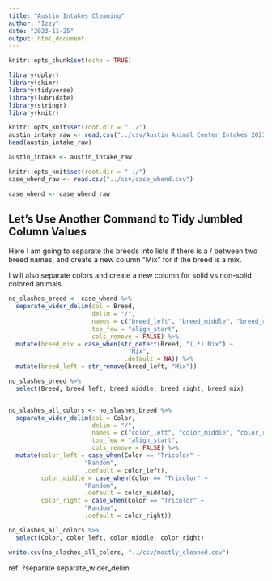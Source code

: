 ```yaml
---
title: "Austin Intakes Cleaning"
author: "Izzy"
date: "2023-11-25"
output: html_document
---
```


```r
knitr::opts_chunk$set(echo = TRUE)
```

```r
library(dplyr)
library(skimr)
library(tidyverse)
library(lubridate)
library(stringr)
library(knitr)
```

```r
knitr::opts_knit$set(root.dir = "../")
austin_intake_raw <- read.csv("../csv/Austin_Animal_Center_Intakes_20231106.csv")
head(austin_intake_raw)

austin_intake <- austin_intake_raw
```

```r
knitr::opts_knit$set(root.dir = "../")
case_whend_raw <- read.csv("../csv/case_whend.csv")

case_whend <- case_whend_raw
```

## Let's Use Another Command to Tidy Jumbled Column Values

Here I am going to separate the breeds into lists if there is a / between two
breed names, and create a new column "Mix" for if the breed is a mix.

I will also separate colors and create a new column for solid vs non-solid 
colored animals

```r
no_slashes_breed <- case_whend %>% 
  separate_wider_delim(col = Breed, 
                       delim = "/", 
                       names = c("breed_left", "breed_middle", "breed_right"), 
                       too_few = "align_start",
                       cols_remove = FALSE) %>% 
  mutate(breed_mix = case_when(str_detect(Breed, "(.*) Mix") ~ 
                                 "Mix",
                                .default = NA)) %>% 
  mutate(breed_left = str_remove(breed_left, "Mix"))

no_slashes_breed %>% 
  select(Breed, breed_left, breed_middle, breed_right, breed_mix)


no_slashes_all_colors <- no_slashes_breed %>% 
  separate_wider_delim(col = Color, 
                       delim = "/", 
                       names = c("color_left", "color_middle", "color_right"), 
                       too_few = "align_start",
                       cols_remove = FALSE) %>% 
  mutate(color_left = case_when(Color == "Tricolor" ~
                     "Random",
                     .default = color_left),
         color_middle = case_when(Color == "Tricolor" ~
                     "Random",
                     .default = color_middle),
         color_right = case_when(Color == "Tricolor" ~
                     "Random",
                     .default = color_right))

no_slashes_all_colors %>% 
  select(Color, color_left, color_middle, color_right)

```

```r
write.csv(no_slashes_all_colors, "../csv/mostly_cleaned.csv")
```

ref: 
?separate
separate_wider_delim
